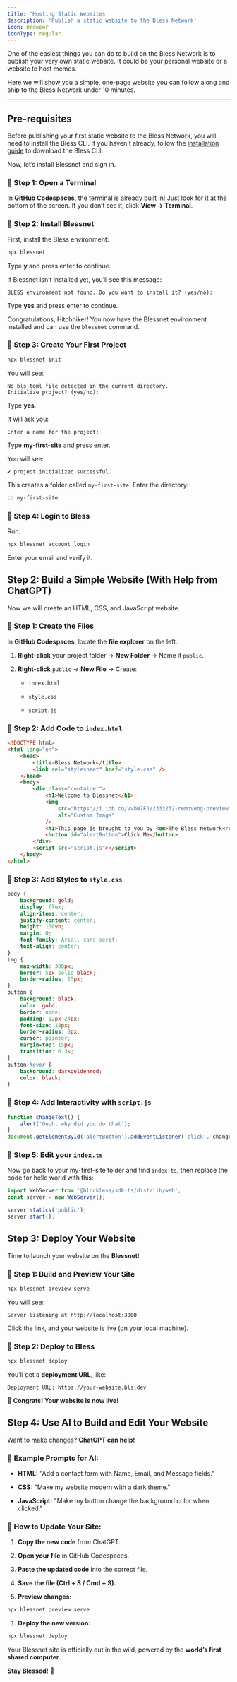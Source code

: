 ```yaml
---
title: 'Hosting Static Websites'
description: 'Publish a static website to the Bless Network'
icon: browser
iconType: regular
---
```


One of the easiest things you can do to build on the Bless Network is to publish your very own static website. It could be your personal website or a website to host memes.

Here we will show you a simple, one-page website you can follow along and ship to the Bless Network under 10 minutes.

---

## Pre-requisites

Before publishing your first static website to the Bless Network, you will need to install the Bless CLI. If you haven't already, follow the [installation guide](../installation) to download the Bless CLI.

Now, let’s install Blessnet and sign in.

### 🔹 Step 1: Open a Terminal

In **GitHub Codespaces**, the terminal is already built in! Just look for it at the bottom of the screen. If you don’t see it, click **View → Terminal**.

### 🔹 Step 2: Install Blessnet

First, install the Bless environment:

```sh
npx blessnet
```

Type **y** and press enter to continue.

If Blessnet isn’t installed yet, you’ll see this message:

```
BLESS environment not found. Do you want to install it? (yes/no):
```

Type **yes** and press enter to continue.

Congratulations, Hitchhiker! You now have the Blessnet environment installed and can use the `blessnet` command.

### 🔹 Step 3: Create Your First Project

```sh
npx blessnet init
```

You will see:

```
No bls.toml file detected in the current directory.
Initialize project? (yes/no):
```

Type **yes**.

It will ask you:

```
Enter a name for the project:
```

Type **my-first-site** and press enter.

You will see:

```
✔ project initialized successful.
```

This creates a folder called `my-first-site`. Enter the directory:

```sh
cd my-first-site
```

### 🔹 Step 4: Login to Bless

Run:

```sh
npx blessnet account login
```

Enter your email and verify it.

## Step 2: Build a Simple Website (With Help from ChatGPT)

Now we will create an HTML, CSS, and JavaScript website.

### 🔹 Step 1: Create the Files

In **GitHub Codespaces**, locate the **file explorer** on the left.

1. **Right-click** your project folder → **New Folder** → Name it `public`.

2. **Right-click** `public` → **New File** → Create:

    - `index.html`

    - `style.css`

    - `script.js`

### 🔹 Step 2: Add Code to `index.html`

```html
<!DOCTYPE html>
<html lang="en">
    <head>
        <title>Bless Network</title>
        <link rel="stylesheet" href="style.css" />
    </head>
    <body>
        <div class="container">
            <h1>Welcome to Blessnet</h1>
            <img
                src="https://i.ibb.co/vvbN7FJ/2333232-removebg-preview.png"
                alt="Custom Image"
            />
            <h1>This page is brought to you by <em>The Bless Network</em></h1>
            <button id="alertButton">Click Me</button>
        </div>
        <script src="script.js"></script>
    </body>
</html>
```

### 🔹 Step 3: Add Styles to `style.css`

```css
body {
    background: gold;
    display: flex;
    align-items: center;
    justify-content: center;
    height: 100vh;
    margin: 0;
    font-family: Arial, sans-serif;
    text-align: center;
}
img {
    max-width: 300px;
    border: 5px solid black;
    border-radius: 15px;
}
button {
    background: black;
    color: gold;
    border: none;
    padding: 12px 24px;
    font-size: 18px;
    border-radius: 8px;
    cursor: pointer;
    margin-top: 15px;
    transition: 0.3s;
}
button:hover {
    background: darkgoldenrod;
    color: black;
}
```

### 🔹 Step 4: Add Interactivity with `script.js`

```js
function changeText() {
    alert('Ouch, why did you do that');
}
document.getElementById('alertButton').addEventListener('click', changeText);
```

### 🔹 Step 5: Edit your `index.ts`

Now go back to your my-first-site folder and find `index.ts`, then replace the code for hello world with this:

```js
import WebServer from '@blockless/sdk-ts/dist/lib/web';
const server = new WebServer();

server.statics('public');
server.start();
```

## Step 3: Deploy Your Website

Time to launch your website on the **Blessnet**!

### 🔹 Step 1: Build and Preview Your Site

```sh
npx blessnet preview serve
```

You will see:

```
Server listening at http://localhost:3000
```

Click the link, and your website is live (on your local machine).

### 🔹 Step 2: Deploy to Bless

```sh
npx blessnet deploy
```

You’ll get a **deployment URL**, like:

```
Deployment URL: https://your-website.bls.dev
```

🎉 **Congrats! Your website is now live!**

## Step 4: Use AI to Build and Edit Your Website

Want to make changes? **ChatGPT can help!**

### 🔹 Example Prompts for AI:

-   **HTML:** "Add a contact form with Name, Email, and Message fields."

-   **CSS:** "Make my website modern with a dark theme."

-   **JavaScript:** "Make my button change the background color when clicked."

### 🔹 How to Update Your Site:

1. **Copy the new code** from ChatGPT.

2. **Open your file** in GitHub Codespaces.

3. **Paste the updated code** into the correct file.

4. **Save the file (Ctrl + S / Cmd + S).**

5. **Preview changes:**

```sh
npx blessnet preview serve
```

1. **Deploy the new version:**

```sh
npx blessnet deploy
```

Your Blessnet site is officially out in the wild, powered by the **world’s first shared computer**.

**Stay Blessed!** 🚀
